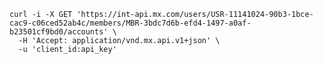 ```shell Request
curl -i -X GET 'https://int-api.mx.com/users/USR-11141024-90b3-1bce-cac9-c06ced52ab4c/members/MBR-3bdc7d6b-efd4-1497-a0af-b23501cf9bd0/accounts' \
  -H 'Accept: application/vnd.mx.api.v1+json' \
  -u 'client_id:api_key'
```

